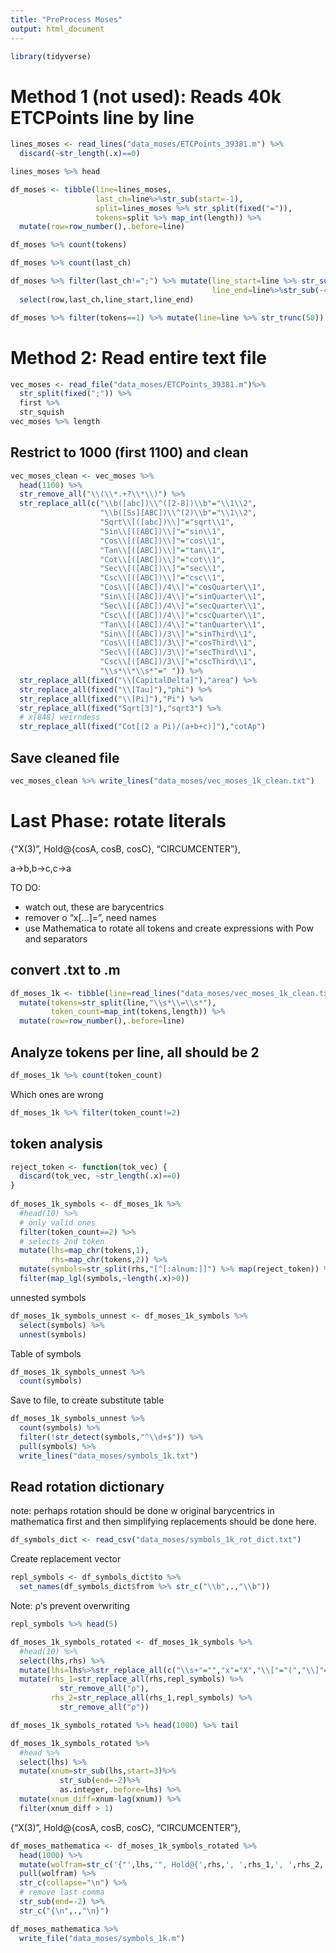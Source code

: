 ```yaml
---
title: "PreProcess Moses"
output: html_document
---
```


```r
library(tidyverse)
```

# Method 1 (not used): Reads 40k ETCPoints line by line

```r
lines_moses <- read_lines("data_moses/ETCPoints_39381.m") %>%
  discard(~str_length(.x)==0)
```

```r
lines_moses %>% head
```

```r
df_moses <- tibble(line=lines_moses,
                   last_ch=line%>%str_sub(start=-1),
                   split=lines_moses %>% str_split(fixed("=")),
                   tokens=split %>% map_int(length)) %>%
  mutate(row=row_number(),.before=line)
```

```r
df_moses %>% count(tokens)
```

```r
df_moses %>% count(last_ch)
```

```r
df_moses %>% filter(last_ch!=";") %>% mutate(line_start=line %>% str_sub(end=40),
                                             line_end=line%>%str_sub(-40),.after=row) %>%
  select(row,last_ch,line_start,line_end)
```

```r
df_moses %>% filter(tokens==1) %>% mutate(line=line %>% str_trunc(50))
```


# Method 2: Read entire text file

```r
vec_moses <- read_file("data_moses/ETCPoints_39381.m")%>%
  str_split(fixed(";")) %>%
  first %>%
  str_squish
vec_moses %>% length
```

## Restrict to 1000 (first 1100) and clean

```r
vec_moses_clean <- vec_moses %>%
  head(1100) %>%
  str_remove_all("\\(\\*.+?\\*\\)") %>%
  str_replace_all(c("\\b([abc])\\^([2-8])\\b"="\\1\\2",
                    "\\b([Ss][ABC])\\^(2)\\b"="\\1\\2",
                    "Sqrt\\[([abc])\\]"="sqrt\\1",
                    "Sin\\[([ABC])\\]"="sin\\1",
                    "Cos\\[([ABC])\\]"="cos\\1",
                    "Tan\\[([ABC])\\]"="tan\\1",
                    "Cot\\[([ABC])\\]"="cot\\1",
                    "Sec\\[([ABC])\\]"="sec\\1",
                    "Csc\\[([ABC])\\]"="csc\\1",
                    "Cos\\[([ABC])/4\\]"="cosQuarter\\1",
                    "Sin\\[([ABC])/4\\]"="sinQuarter\\1",
                    "Sec\\[([ABC])/4\\]"="secQuarter\\1",
                    "Csc\\[([ABC])/4\\]"="cscQuarter\\1",
                    "Tan\\[([ABC])/4\\]"="tanQuarter\\1",
                    "Sin\\[([ABC])/3\\]"="sinThird\\1",
                    "Cos\\[([ABC])/3\\]"="cosThird\\1",
                    "Sec\\[([ABC])/3\\]"="secThird\\1",
                    "Csc\\[([ABC])/3\\]"="cscThird\\1",
                    "\\s*\\*\\s*"=" ")) %>%
  str_replace_all(fixed("\\[CapitalDelta]"),"area") %>%
  str_replace_all(fixed("\\[Tau]"),"phi") %>%
  str_replace_all(fixed("\\[Pi]"),"Pi") %>%
  str_replace_all(fixed("Sqrt[3]"),"sqrt3") %>%
  # x[848] weirndess
  str_replace_all(fixed("Cot[(2 a Pi)/(a+b+c)]"),"cotAp")
```

## Save cleaned file

```r
vec_moses_clean %>% write_lines("data_moses/vec_moses_1k_clean.txt")
```

# Last Phase: rotate literals

{"X(3)", Hold@{cosA, cosB, cosC}, "CIRCUMCENTER"},

a->b,b->c,c->a

TO DO:

- watch out, these are barycentrics
- remover o "x[...]=", need names
- use Mathematica to rotate all tokens and create expressions with Pow and separators

## convert .txt to .m

```r
df_moses_1k <- tibble(line=read_lines("data_moses/vec_moses_1k_clean.txt")) %>%
  mutate(tokens=str_split(line,"\\s*\\=\\s*"),
         token_count=map_int(tokens,length)) %>%
  mutate(row=row_number(),.before=line)
```

## Analyze tokens per line, all should be 2

```r
df_moses_1k %>% count(token_count)
```
Which ones are wrong

```r
df_moses_1k %>% filter(token_count!=2)
```
## token analysis

```r
reject_token <- function(tok_vec) {
  discard(tok_vec, ~str_length(.x)==0)
}
  
df_moses_1k_symbols <- df_moses_1k %>%
  #head(10) %>%
  # only valid ones
  filter(token_count==2) %>%
  # selects 2nd token
  mutate(lhs=map_chr(tokens,1),
         rhs=map_chr(tokens,2)) %>%
  mutate(symbols=str_split(rhs,"[^[:alnum:]]") %>% map(reject_token)) %>%
  filter(map_lgl(symbols,~length(.x)>0))
```

unnested symbols
```r
df_moses_1k_symbols_unnest <- df_moses_1k_symbols %>%
  select(symbols) %>%
  unnest(symbols)
```

Table of symbols

```r
df_moses_1k_symbols_unnest %>%
  count(symbols)
```

Save to file, to create substitute table

```r
df_moses_1k_symbols_unnest %>%
  count(symbols) %>%
  filter(!str_detect(symbols,"^\\d+$")) %>%
  pull(symbols) %>%
  write_lines("data_moses/symbols_1k.txt")
```

## Read rotation dictionary

note: perhaps rotation should be done w original barycentrics in mathematica first and then simplifying replacements should be done here.

```r
df_symbols_dict <- read_csv("data_moses/symbols_1k_rot_dict.txt")
```

Create replacement vector

```r
repl_symbols <- df_symbols_dict$to %>%
  set_names(df_symbols_dict$from %>% str_c("\\b",.,"\\b"))
```

Note: ρ's prevent overwriting

```r
repl_symbols %>% head(5)
```

```r
df_moses_1k_symbols_rotated <- df_moses_1k_symbols %>%
  #head(10) %>%
  select(lhs,rhs) %>%
  mutate(lhs=lhs%>%str_replace_all(c("\\s+"="","x"="X","\\["="(","\\]"=")"))) %>%
  mutate(rhs_1=str_replace_all(rhs,repl_symbols) %>%
           str_remove_all("ρ"),
         rhs_2=str_replace_all(rhs_1,repl_symbols) %>%
           str_remove_all("ρ"))
```

```r
df_moses_1k_symbols_rotated %>% head(1000) %>% tail
```


```r
df_moses_1k_symbols_rotated %>%
  #head %>%
  select(lhs) %>%
  mutate(xnum=str_sub(lhs,start=3)%>%
           str_sub(end=-2)%>%
           as.integer,.before=lhs) %>%
  mutate(xnum_diff=xnum-lag(xnum)) %>%
  filter(xnum_diff > 1)
```

{"X(3)", Hold@{cosA, cosB, cosC}, "CIRCUMCENTER"},

```r
df_moses_mathematica <- df_moses_1k_symbols_rotated %>%
  head(1000) %>%
  mutate(wolfram=str_c('{"',lhs,'", Hold@{',rhs,', ',rhs_1,', ',rhs_2,'}, "get_name"},')) %>%
  pull(wolfram) %>%
  str_c(collapse="\n") %>%
  # remove last comma
  str_sub(end=-2) %>%
  str_c("{\n",.,"\n}")
```


```r
df_moses_mathematica %>%
  write_file("data_moses/symbols_1k.m")
```

